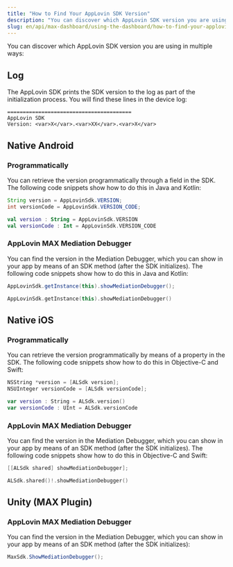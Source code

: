 ```yaml
---
title: "How to Find Your AppLovin SDK Version"
description: "You can discover which AppLovin SDK version you are using in multiple ways."
slug: en/api/max-dashboard/using-the-dashboard/how-to-find-your-applovin-sdk-version
---
```


You can discover which AppLovin <Glossary>SDK</Glossary> version you are using in multiple ways:

## Log

The AppLovin <Abbr>SDK</Abbr> prints the <Abbr>SDK</Abbr> version to the log as part of the initialization process.
You will find these lines in the device log:

```plaintext
========================================
AppLovin SDK
Version: <var>X</var>.<var>XX</var>.<var>X</var>
```

## Native Android
### Programmatically

You can retrieve the version programmatically through a field in the <Abbr>SDK</Abbr>.
The following code snippets show how to do this in Java and Kotlin:

```java title="Java"
String version = AppLovinSdk.VERSION;
int versionCode = AppLovinSdk.VERSION_CODE;
```
```kotlin title="Kotlin"
val version : String = AppLovinSdk.VERSION
val versionCode : Int = AppLovinSdk.VERSION_CODE
```

### AppLovin MAX Mediation Debugger

You can find the version in the Mediation Debugger, which you can show in your app by means of an <Abbr>SDK</Abbr> method (after the <Abbr>SDK</Abbr> initializes).
The following code snippets show how to do this in Java and Kotlin:

```java title="Java"
AppLovinSdk.getInstance(this).showMediationDebugger();
```  
```kotlin title="Kotlin"
AppLovinSdk.getInstance(this).showMediationDebugger()
```  
  
## Native iOS
### Programmatically

You can retrieve the version programmatically by means of a property in the <Abbr>SDK</Abbr>.
The following code snippets show how to do this in Objective-C and Swift:

```objective-c title="Objective-C"
NSString *version = [ALSdk version];
NSUInteger versionCode = [ALSdk versionCode];
```
```swift title="Swift"
var version : String = ALSdk.version()
var versionCode : UInt = ALSdk.versionCode
```
  
### AppLovin MAX Mediation Debugger

You can find the version in the Mediation Debugger, which you can show in your app by means of an <Abbr>SDK</Abbr> method (after the <Abbr>SDK</Abbr> initializes).
The following code snippets show how to do this in Objective-C and Swift:

```objective-c title="Objective-C"
[[ALSdk shared] showMediationDebugger];
```
```swift title="Swift"
ALSdk.shared()!.showMediationDebugger()
```

## Unity (MAX Plugin)
### AppLovin MAX Mediation Debugger

You can find the version in the Mediation Debugger, which you can show in your app by means of an <Abbr>SDK</Abbr> method (after the <Abbr>SDK</Abbr> initializes):

```csharp title="C#"
MaxSdk.ShowMediationDebugger();
```
